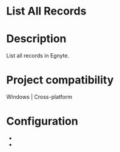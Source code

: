 ﻿# List All Records

# Description

List all records in Egnyte.

# Project compatibility

Windows | Cross-platform

# Configuration

* 
*
